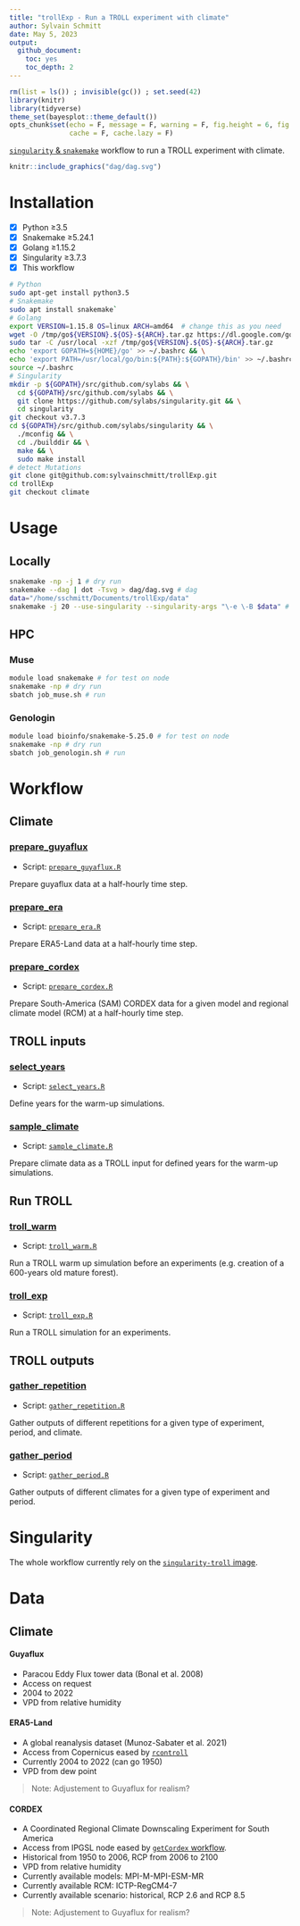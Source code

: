 ```yaml
---
title: "trollExp - Run a TROLL experiment with climate"
author: Sylvain Schmitt
date: May 5, 2023
output:
  github_document: 
    toc: yes
    toc_depth: 2
---
```


```r
rm(list = ls()) ; invisible(gc()) ; set.seed(42)
library(knitr)
library(tidyverse)
theme_set(bayesplot::theme_default())
opts_chunk$set(echo = F, message = F, warning = F, fig.height = 6, fig.width = 8,
               cache = F, cache.lazy = F)
```

[`singularity` & `snakemake`](https://github.com/sylvainschmitt/snakemake_singularity) workflow to run a TROLL experiment with climate.

```r
knitr::include_graphics("dag/dag.svg")
```

# Installation

- [x] Python ≥3.5
- [x] Snakemake ≥5.24.1
- [x] Golang ≥1.15.2
- [x] Singularity ≥3.7.3
- [x] This workflow

```bash
# Python
sudo apt-get install python3.5
# Snakemake
sudo apt install snakemake`
# Golang
export VERSION=1.15.8 OS=linux ARCH=amd64  # change this as you need
wget -O /tmp/go${VERSION}.${OS}-${ARCH}.tar.gz https://dl.google.com/go/go${VERSION}.${OS}-${ARCH}.tar.gz && \
sudo tar -C /usr/local -xzf /tmp/go${VERSION}.${OS}-${ARCH}.tar.gz
echo 'export GOPATH=${HOME}/go' >> ~/.bashrc && \
echo 'export PATH=/usr/local/go/bin:${PATH}:${GOPATH}/bin' >> ~/.bashrc && \
source ~/.bashrc
# Singularity
mkdir -p ${GOPATH}/src/github.com/sylabs && \
  cd ${GOPATH}/src/github.com/sylabs && \
  git clone https://github.com/sylabs/singularity.git && \
  cd singularity
git checkout v3.7.3
cd ${GOPATH}/src/github.com/sylabs/singularity && \
  ./mconfig && \
  cd ./builddir && \
  make && \
  sudo make install
# detect Mutations
git clone git@github.com:sylvainschmitt/trollExp.git
cd trollExp
git checkout climate
```

# Usage

## Locally

```bash
snakemake -np -j 1 # dry run
snakemake --dag | dot -Tsvg > dag/dag.svg # dag
data="/home/sschmitt/Documents/trollExp/data"
snakemake -j 20 --use-singularity --singularity-args "\-e \-B $data" # run
```

## HPC

### Muse

```bash
module load snakemake # for test on node
snakemake -np # dry run
sbatch job_muse.sh # run
```

### Genologin

```bash
module load bioinfo/snakemake-5.25.0 # for test on node
snakemake -np # dry run
sbatch job_genologin.sh # run
```


# Workflow

## Climate

### [prepare_guyaflux](https://github.com/sylvainschmitt/trollExp/blob/climate/rules/prepare_guyaflux.smk)

* Script: [`prepare_guyaflux.R`](https://github.com/sylvainschmitt/trollExp/blob/climate/scripts/prepare_guyaflux.R)

Prepare guyaflux data at a half-hourly time step.

### [prepare_era](https://github.com/sylvainschmitt/trollExp/blob/climate/rules/prepare_era.smk)

* Script: [`prepare_era.R`](https://github.com/sylvainschmitt/trollExp/blob/climate/scripts/prepare_era.R)

Prepare ERA5-Land data at a half-hourly time step.

### [prepare_cordex](https://github.com/sylvainschmitt/trollExp/blob/climate/rules/prepare_cordex.smk)

* Script: [`prepare_cordex.R`](https://github.com/sylvainschmitt/trollExp/blob/climate/scripts/prepare_cordex.R)

Prepare South-America (SAM) CORDEX data for a given model and regional climate model (RCM) at a half-hourly time step.

## TROLL inputs

### [select_years](https://github.com/sylvainschmitt/trollExp/blob/climate/rules/select_years.smk)

* Script: [`select_years.R`](https://github.com/sylvainschmitt/trollExp/blob/climate/scripts/select_years.R)

Define years for the warm-up simulations.

### [sample_climate](https://github.com/sylvainschmitt/trollExp/blob/climate/rules/sample_climate.smk)

* Script: [`sample_climate.R`](https://github.com/sylvainschmitt/trollExp/blob/climate/scripts/sample_climate.R)

Prepare climate data as a TROLL input for defined years for the warm-up simulations.

## Run TROLL

### [troll_warm](https://github.com/sylvainschmitt/trollExp/blob/climate/rules/troll_warm.smk)

* Script: [`troll_warm.R`](https://github.com/sylvainschmitt/trollExp/blob/climate/scripts/troll_warm.R)

Run a TROLL warm up simulation before an experiments (e.g. creation of a 600-years old mature forest).

### [troll_exp](https://github.com/sylvainschmitt/trollExp/blob/climate/rules/troll_exp.smk)

* Script: [`troll_exp.R`](https://github.com/sylvainschmitt/trollExp/blob/climate/scripts/troll_exp.R)

Run a TROLL simulation for an experiments.

## TROLL outputs

### [gather_repetition](https://github.com/sylvainschmitt/trollExp/blob/climate/rules/gather_repetition.smk)

* Script: [`gather_repetition.R`](https://github.com/sylvainschmitt/trollExp/blob/climate/scripts/gather_repetition.R)

Gather outputs of different repetitions for a given type of experiment, period, and climate.

### [gather_period](https://github.com/sylvainschmitt/trollExp/blob/climate/rules/gather_period.smk)

* Script: [`gather_period.R`](https://github.com/sylvainschmitt/trollExp/blob/climate/scripts/gather_period.R)

Gather outputs of different climates for a given type of experiment and period.

# Singularity

The whole workflow currently rely on the [`singularity-troll` image](https://github.com/sylvainschmitt/singularity-troll).

# Data

## Climate

#### **Guyaflux**

* Paracou Eddy Flux tower data (Bonal et al. 2008) 
* Access on request
* 2004 to 2022
* VPD from relative humidity

#### **ERA5-Land**

* A global reanalysis dataset (Munoz-Sabater et al. 2021) 
* Access from Copernicus eased by [`rcontroll`](https://sylvainschmitt.github.io/rcontroll/articles/climate.html)
* Currently 2004 to 2022 (can go 1950)
* VPD from dew point

> Note: Adjustement to Guyaflux for realism?

#### **CORDEX**

* A Coordinated Regional Climate Downscaling Experiment for South America 
* Access from IPGSL node eased by [`getCordex` workflow](https://github.com/sylvainschmitt/getCordex).
* Historical from 1950 to 2006, RCP from 2006 to 2100
* VPD from relative humidity
* Currently available models: MPI-M-MPI-ESM-MR
* Currently available RCM: ICTP-RegCM4-7
* Currently available scenario: historical, RCP 2.6 and RCP 8.5

> Note: Adjustement to Guyaflux for realism?
